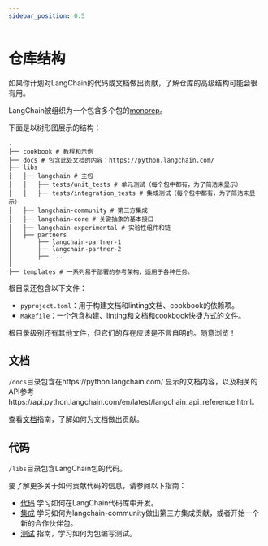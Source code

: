 ```yaml
---
sidebar_position: 0.5
---
```

# 仓库结构

如果你计划对LangChain的代码或文档做出贡献，了解仓库的高级结构可能会很有用。

LangChain被组织为一个包含多个包的[monorep](https://en.wikipedia.org/wiki/Monorepo)。

下面是以树形图展示的结构：

```text
.
├── cookbook # 教程和示例
├── docs # 包含此处文档的内容：https://python.langchain.com/
├── libs
│   ├── langchain # 主包
│   │   ├── tests/unit_tests # 单元测试（每个包中都有，为了简洁未显示）
│   │   ├── tests/integration_tests # 集成测试（每个包中都有，为了简洁未显示）
│   ├── langchain-community # 第三方集成
│   ├── langchain-core # 关键抽象的基本接口
│   ├── langchain-experimental # 实验性组件和链
│   ├── partners
│       ├── langchain-partner-1
│       ├── langchain-partner-2
│       ├── ...
│
├── templates # 一系列易于部署的参考架构，适用于各种任务。
```

根目录还包含以下文件：

* `pyproject.toml`：用于构建文档和linting文档、cookbook的依赖项。
* `Makefile`：一个包含构建、linting和文档和cookbook快捷方式的文件。

根目录级别还有其他文件，但它们的存在应该是不言自明的。随意浏览！

## 文档

`/docs`目录包含在https://python.langchain.com/ 显示的文档内容，以及相关的API参考https://api.python.langchain.com/en/latest/langchain_api_reference.html。

查看[文档](./documentation)指南，了解如何为文档做出贡献。

## 代码

`/libs`目录包含LangChain包的代码。

要了解更多关于如何贡献代码的信息，请参阅以下指南：

- [代码](./code.mdx) 学习如何在LangChain代码库中开发。
- [集成](./integrations.mdx) 学习如何为langchain-community做出第三方集成贡献，或者开始一个新的合作伙伴包。
- [测试](./testing.mdx) 指南，学习如何为包编写测试。
